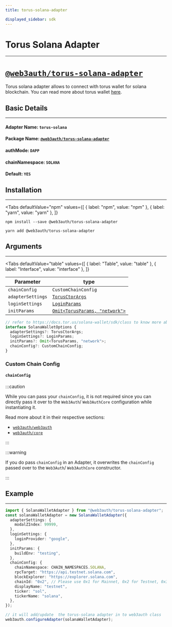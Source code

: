```yaml
---
title: torus-solana-adapter

displayed_sidebar: sdk
---
```


# Torus Solana Adapter


---

# [`@web3auth/torus-solana-adapter`](https://npmjs.com/package/@web3auth/torus-solana-adapter)

Torus solana adapter allows to connect with torus wallet for solana blockchain. You can read more about torus wallet
[here](https://docs.tor.us/solana-wallet/get-started).

## Basic Details

---

#### Adapter Name: `torus-solana`

#### Package Name: [`@web3auth/torus-solana-adapter`](https://npmjs.com/package/@web3auth/torus-solana-adapter)

#### authMode: `DAPP`

#### chainNamespace: `SOLANA`

#### Default: `YES`

## Installation

---

<Tabs
  defaultValue="npm"
  values={[
    { label: "npm", value: "npm" },
    { label: "yarn", value: "yarn" },
  ]}
>

<TabItem value="npm">

```shell
npm install --save @web3auth/torus-solana-adapter
```

</TabItem>

<TabItem value="yarn">

```shell
yarn add @web3auth/torus-solana-adapter
```

</TabItem>

</Tabs>

## Arguments

---

<Tabs
  defaultValue="table"
  values={[
    { label: "Table", value: "table" },
    { label: "Interface", value: "interface" },
  ]}
>

<TabItem value="table">

| Parameter         | type                                                                          |
| ----------------- | ----------------------------------------------------------------------------- |
| `chainConfig`     | `CustomChainConfig`                                                           |
| `adapterSettings` | [`TorusCtorArgs`](https://docs.tor.us/solana-wallet/sdk/class)                |
| `loginSettings`   | [`LoginParams`](https://docs.tor.us/solana-wallet/sdk/class)                  |
| `initParams`      | [`Omit<TorusParams, "network">`](https://docs.tor.us/solana-wallet/sdk/class) |

</TabItem>

<TabItem value="interface">

```ts
// refer to https://docs.tor.us/solana-wallet/sdk/class to know more about interface field types
interface SolanaWalletOptions {
  adapterSettings?: TorusCtorArgs;
  loginSettings?: LoginParams;
  initParams?: Omit<TorusParams, "network">;
  chainConfig?: CustomChainConfig;
}
```

</TabItem>

</Tabs>

### Custom Chain Config

#### `chainConfig`

:::caution

While you can pass your `chainConfig`, it is not required since you can directly pass it over to the `Web3Auth`/ `Web3AuthCore` configuration while
instantiating it.

Read more about it in their respective sections:

- [`web3auth/web3auth`](./web3auth/initialize#adding-a-custom-chain-configuration)
- [`web3auth/core`](./core/initialize#adding-a-custom-chain-configuration)

:::

:::warning

If you do pass `chainConfig` in an Adapter, it overwrites the `chainConfig` passed over to the `Web3Auth`/ `Web3AuthCore` constructor.

:::

## Example

---

```ts
import { SolanaWalletAdapter } from "@web3auth/torus-solana-adapter";
const solanaWalletAdapter = new SolanaWalletAdapter({
  adapterSettings: {
    modalZIndex: 99999,
  },
  loginSettings: {
    loginProvider: "google",
  },
  initParams: {
    buildEnv: "testing",
  },
  chainConfig: {
    chainNamespace: CHAIN_NAMESPACES.SOLANA,
    rpcTarget: "https://api.testnet.solana.com",
    blockExplorer: "https://explorer.solana.com",
    chainId: "0x2", // Please use 0x1 for Mainnet, 0x2 for Testnet, 0x3 for Devnet
    displayName: "testnet",
    ticker: "sol",
    tickerName: "solana",
  },
});

// it will add/update  the torus-solana adapter in to web3auth class
web3auth.configureAdapter(solanaWalletAdapter);
```
